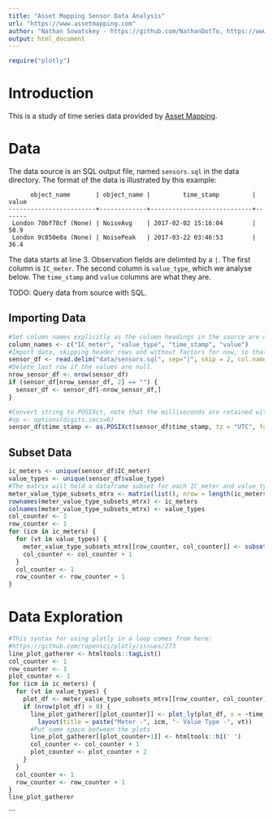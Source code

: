 ```yaml
---
title: "Asset Mapping Sensor Data Analysis"
url: "https://www.assetmapping.com"
author: "Nathan Sowatskey - https://github.com/NathanDotTo, https://www.kaggle.com/nathanto"
output: html_document
---
```


```r
require("plotly")
```



# Introduction

This is a study of time series data provided by [Asset Mapping](https://www.assetmapping.com).

# Data

The data source is an SQL output file, named `sensors.sql` in the data directory. The format of the data is illustrated by this example:

```
      object_name       | object_name |         time_stamp         | value 
------------------------+-------------+----------------------------+-------
 London 70bf78cf (None) | NoiseAvg    | 2017-02-02 15:16:04        |  50.9
 London 9c850e0a (None) | NoisePeak   | 2017-03-22 03:46:53        |  36.4
```

The data starts at line 3. Observation fields are delimted by a `|`. The first column is `IC_meter`. The second column is `value_type`, which we analyse below. The `time_stamp` and `value` columns are what they are.

TODO: Query data from source with SQL.

## Importing Data

```r
#Set column names explicitly as the column headings in the source are not what we need
column_names <- c("IC_meter", "value_type", "time_stamp", "value")
#Import data, skipping header rows and without factors for now, so that the data types can be more easily converted
sensor_df <- read.delim("data/sensors.sql", sep="|", skip = 2, col.names = column_names, header = FALSE, stringsAsFactors = FALSE, strip.white = TRUE) 
#Delete last row if the values are null.
nrow_sensor_df <- nrow(sensor_df)
if (sensor_df[nrow_sensor_df, 2] == "") {
  sensor_df <- sensor_df[-nrow_sensor_df,]
}
```

```r
#Convert string to POSIXct, note that the milliseconds are retained with the %OS format. To see milliseconds when printing, use:
#op <- options(digits.secs=6) 
sensor_df$time_stamp <- as.POSIXct(sensor_df$time_stamp, tz = "UTC", format = "%Y-%m-%d %H:%M:%OS", usetz = TRUE)
```

## Subset Data

```r
ic_meters <- unique(sensor_df$IC_meter)
value_types <- unique(sensor_df$value_type)
#The matrix will hold a dataframe subset for each IC_meter and value_type, with the name of each row being the IC_meter, and the column the value_type
meter_value_type_subsets_mtrx <- matrix(list(), nrow = length(ic_meters), ncol = length(value_types))
rownames(meter_value_type_subsets_mtrx) <- ic_meters
colnames(meter_value_type_subsets_mtrx) <- value_types
col_counter <- 1
row_counter <- 1
for (icm in ic_meters) {
  for (vt in value_types) {
    meter_value_type_subsets_mtrx[[row_counter, col_counter]] <- subset(sensor_df, (IC_meter == icm & value_type == vt), select = -c(IC_meter, value_type))
    col_counter <- col_counter + 1
  }
  col_counter <- 1
  row_counter <- row_counter + 1
}
```

# Data Exploration

```r
#This syntax for using plotly in a loop comes from here:
#https://github.com/ropensci/plotly/issues/273
line_plot_gatherer <- htmltools::tagList()
col_counter <- 1
row_counter <- 1
plot_counter <- 1
for (icm in ic_meters) {
  for (vt in value_types) {
    plot_df <- meter_value_type_subsets_mtrx[[row_counter, col_counter]]
    if (nrow(plot_df) > 0) {
      line_plot_gatherer[[plot_counter]] <- plot_ly(plot_df, x = ~time_stamp, y = ~value, type = "scatter", mode = "lines") %>% 
        layout(title = paste("Meter -", icm, "- Value Type -", vt))
      #Put some space between the plots
      line_plot_gatherer[[plot_counter+1]] <- htmltools::h1(' ') 
      col_counter <- col_counter + 1
      plot_counter <- plot_counter + 2
    }
  }
  col_counter <- 1
  row_counter <- row_counter + 1
}
line_plot_gatherer
```


```